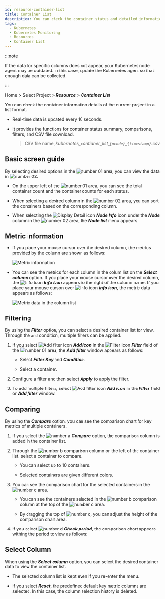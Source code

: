 ```yaml
---
id: resource-container-list
title: Container List
description: You can check the container status and detailed information of the current project.
tags:
  - Kubernetes
  - Kubernetes Monitoring
  - Resources
  - Container List
---
```


:::note

If the data for specific columns does not appear, your Kubernetes node agent may be outdated. In this case, update the Kubernetes agent so that enough data can be collected. 

:::

Home > Select Project > **_Resource_** > **_Container List_**

You can check the container information details of the current project in a list format. 

-   Real-time data is updated every 10 seconds. 

-   It provides the functions for container status summary, comparisons, filters, and CSV file download.

    > CSV file name, _kubernetes_contianer_list\_`{pcode}`\_`{timestamp}`.csv_

## Basic screen guide

<ImgLang img='k8s-resource-container-list-m.png' desc='Container List - basic screen' />

By selecting desired options in the ![number 01](/img/number-01.png) area, you can view the data in ![number 02](/img/number-02.png). 

-   On the upper left of the ![number 01](/img/number-01.png) area, you can see the total container count and the container counts for each status.

-   When selecting a desired column in the ![number 02](/img/number-02.png) area, you can sort the containers based on the corresponding column.

-   When selecting the ![Display Detail icon](/img/ic-pageview.svg) **_Node Info_** icon under the **_Node_** column in the ![number 02](/img/number-02.png) area, the **_Node list_** menu appears.

## Metric information

-   If you place your mouse cursor over the desired column, the metrics provided by the column are shown as follows: 

    ![Metric information](/img/k8s-resource-container-list-metric-info.png)

-   You can see the metrics for each column in the colum list on the **_Select column_** option. If you place your mouse cursor over the desired column, the ![Info icon](/img/ico-info.svg) **_Info icon_** appears to the right of the column name. If you place your mouse curson over ![Info icon](/img/ico-info.svg) **_info icon_**, the metric data appears as follows:

    ![Metric data in the column list](/img/k8s-resource-container-list-metric-info-cl.png)

## Filtering

By using the **_Filter_** option, you can select a desired container list for view. Through the `and` condition, multiple filters can be applied.

1.  If you select ![Add filter icon](/img/ico-add.svg) **_Add icon_** in the ![Filter icon](/img/ico-filter.svg) **_Filter_** field of the ![number 01](/img/number-01.png) area, the **_Add filter_** window appears as follows:

    <ImgLang img='k8s-resource-container-list-add-filter.png' desc='Add Filter' />

    -   Select **_Filter Key_** and **_Condition_**.

    -   Select a container.

2.  Configure a filter and then select **_Apply_** to apply the filter.

3.  To add multiple filters, select ![Add filter icon](/img/ico-add.svg) **_Add icon_** in the **_Filter_** field or **_Add filter_** window.

    <ImgLang img='k8s-resource-container-list-add-filter-ex.png' desc='Add Filter' />

## Comparing

By using the **_Compare_** option, you can see the comparison chart for key metrics of multiple containers. 

<ImgLang img='k8s-resource-container-list-compare.png' desc='Compare' />

1.  If you select the ![number a](/img/char-a.svg) **_Compare_** option, the comparison column is added in the container list.

2.  Through the ![number b](/img/char-b.svg) comparison column on the left of the container list, select a container to compare. 

    -   You can select up to 10 containers. 

    -   Selected containers are given different colors.

3.  You can see the comparison chart for the selected containers in the ![number c](/img/char-c.svg) area. 

    -   You can see the containers selected in the ![number b](/img/char-b.svg) comparison column at the top of the ![number c](/img/char-c.svg) area.

    -   By dragging the top of ![number c](/img/char-c.svg), you can adjust the height of the comparison chart area.

4.  If you select ![number d](/img/char-d.svg) **_Check period_**, the comparison chart appears withing the period to view as follows:

    <ImgLang img='k8s-resource-container-list-compare-time.png' desc='Check period' />

## Select Column

When using the **_Select column_** option, you can select the desired container data to view the container list. 

<ImgLang img='k8s-resource-container-list-cl.png' desc='Add Filter' />

-   The selected column list is kept even if you re-enter the menu.

-   If you select **_Reset_**, the predefined default key metric columns are selected. In this case, the column selection history is deleted.
